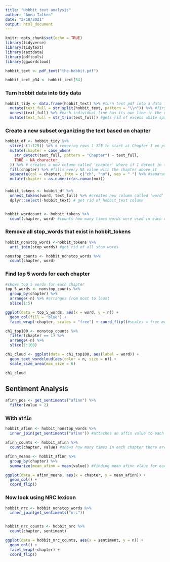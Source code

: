 ```yaml
---
title: "Hobbit text analysis"
author: "Anna Talken"
date: "2/18/2021"
output: html_document
---
```


```r
knitr::opts_chunk$set(echo = TRUE)
library(tidyverse)
library(tidytext)
library(textdata)
library(pdftools)
library(ggwordcloud)
```

```r
hobbit_text <- pdf_text("the-hobbit.pdf")

hobbit_text_p34 <- hobbit_text[34]
```

### Turn hobbit data into tidy data
```r
hobbit_tidy <- data.frame(hobbit_text) %>% #turn text pdf into a data frame
  mutate(text_full = str_split(hobbit_text, pattern = "\\n")) %>% #first slash, assume everything after is a normal character. creates a series of strings where each line is a new element
  unnest(text_full) %>% #each individual line has its own line in the data frame
  mutate(text_full = str_trim(text_full)) #gets rid of excess white spaces
```

### Create a new subset organizing the text based on chapter

```r
hobbit_df <- hobbit_tidy %>% 
  slice(-(1:125)) %>% # removing rows 1-125 to start at Chapter 1 on page 126
  mutate(chapter = case_when(
    str_detect(text_full, pattern = "Chapter") ~ text_full, 
    TRUE ~ NA_character_
  )) %>% # creates a new column called 'chapter' where if I detect in the text_full column the pattern 'Chapter', then excatly what is in the existing column will be in the new 'Chapter' column, everything else that doesnt have 'chapter' is considered NA in the new column
  fill(chapter) %>% #fills every NA value with the chapter above it
  separate(col = chapter, into = c("ch", "no"), sep = " ") %>% #separate chapter column in "ch" and "no" separated by a space " "
  mutate(chapter = as.numeric(as.roman(no)))
```

### 

```r
hobbit_tokens <- hobbit_df %>% 
  unnest_tokens(word, text_full) %>% #creates new column called 'word' that unnests tokens from 'text_full"
  dplyr::select(-hobbit_text) # get rid of hobbit_text column


hobbit_wordcount <- hobbit_tokens %>% 
  count(chapter, word) #counts how many times words were used in each chapter


```

### Remove all stop_words that exist in hobbit_tokens

```r
hobbit_nonstop_words <-hobbit_tokens %>% 
  anti_join(stop_words) #get rid of all stop words

nonstop_counts <- hobbit_nonstop_words %>% 
  count(chapter, word)

```


### Find top 5 words for each chapter

```r
#shows top 5 words for each chapter
top_5_words <- nonstop_counts %>% 
  group_by(chapter) %>% 
  arrange(-n) %>% #arranges from most to least
  slice(1:5)

ggplot(data = top_5_words, aes(x = word, y = n)) +
  geom_col(fill = "blue") +
  facet_wrap(~chapter, scales = "free") + coord_flip()#scales = free means that the scale for each graph does NOT need to be the same
```


```r
ch1_top100 <- nonstop_counts %>% 
  filter(chapter == 1) %>% 
  arrange(-n) %>% 
  slice(1:100)

ch1_cloud <- ggplot(data = ch1_top100, aes(label = word)) +
  geom_text_wordcloud(aes(color = n, size = n)) +
  scale_size_area(max_size = 6)

ch1_cloud
```

## Sentiment Analysis 

```r
afinn_pos <- get_sentiments("afinn") %>% 
  filter(value > 2)
```


### With `affin`

```r
hobbit_afinn <- hobbit_nonstop_words %>% 
  inner_join(get_sentiments("afinn")) #attaches an affin value to each word in the Hobbit

afinn_counts <- hobbit_afinn %>% 
  count(chapter, value) #shows how many times in each chapter there are words that score as -1, -2, -3, etc....

afinn_means <- hobbit_afinn %>% 
  group_by(chapter) %>% 
  summarize(mean_afinn = mean(value)) #finding mean afinn vlaue for each chapter

ggplot(data = afinn_means, aes(x = chapter, y = mean_afinn)) +
  geom_col() +
  coord_flip()
```

### Now look using NRC lexicon

```r
hobbit_nrc <- hobbit_nonstop_words %>% 
  inner_join(get_sentiments("nrc"))


hobbit_nrc_counts <- hobbit_nrc %>% 
  count(chapter, sentiment)

ggplot(data = hobbit_nrc_counts, aes(x = sentiment, y = n)) +
  geom_col() +
  facet_wrap(~chapter) +
  coord_flip()
```















